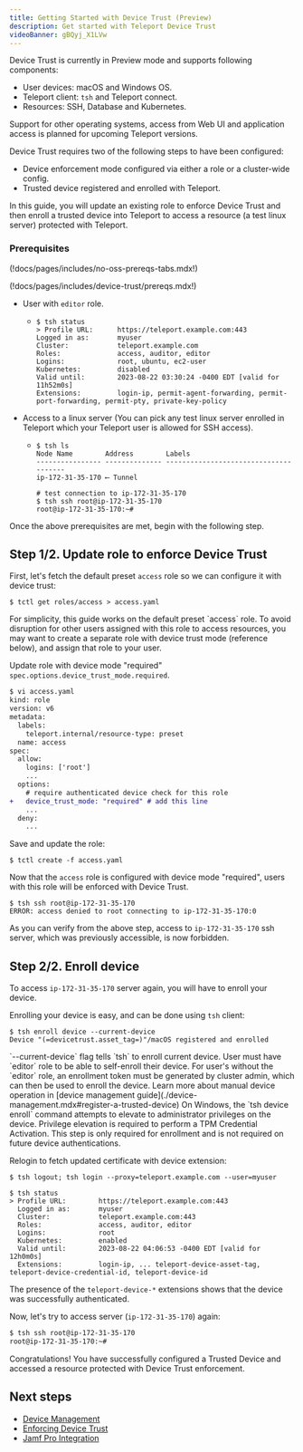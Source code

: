 ```yaml
---
title: Getting Started with Device Trust (Preview)
description: Get started with Teleport Device Trust
videoBanner: gBQyj_X1LVw
---
```


<Admonition type="warning">
  Device Trust is currently in Preview mode and supports following components:

  - User devices: macOS and Windows OS.
  - Teleport client: `tsh` and Teleport connect.
  - Resources: SSH, Database and Kubernetes.

  Support for other operating systems, access from Web UI and application
  access is planned for upcoming Teleport versions.
</Admonition>

Device Trust requires two of the following steps to have been configured:

- Device enforcement mode configured via either a role or a cluster-wide config.
- Trusted device registered and enrolled with Teleport.

In this guide, you will update an existing role to enforce Device Trust and then enroll
a trusted device into Teleport to access a resource (a test linux server) protected with Teleport.

### Prerequisites

(!docs/pages/includes/no-oss-prereqs-tabs.mdx!)

(!docs/pages/includes/device-trust/prereqs.mdx!)

- User with `editor` role.
  - ```code
    $ tsh status
    > Profile URL:      https://teleport.example.com:443
    Logged in as:       myuser
    Cluster:            teleport.example.com
    Roles:              access, auditor, editor
    Logins:             root, ubuntu, ec2-user
    Kubernetes:         disabled
    Valid until:        2023-08-22 03:30:24 -0400 EDT [valid for 11h52m0s]
    Extensions:         login-ip, permit-agent-forwarding, permit-port-forwarding, permit-pty, private-key-policy
    ```
- Access to a linux server (You can pick any test linux server enrolled in Teleport which
  your Teleport user is allowed for SSH access).
  - ```code
    $ tsh ls
    Node Name        Address        Labels
    ---------------- -------------- --------------------------------------
    ip-172-31-35-170 ⟵ Tunnel

    # test connection to ip-172-31-35-170
    $ tsh ssh root@ip-172-31-35-170
    root@ip-172-31-35-170:~#
    ```

Once the above prerequisites are met, begin with the following step.

## Step 1/2. Update role to enforce Device Trust

First, let's fetch the default preset `access` role so we can configure it with device trust:

```code
$ tctl get roles/access > access.yaml
```

<Admonition type="warning" title="Device Role">
  For simplicity, this guide works on the default preset `access` role. To avoid disruption
  for other users assigned with this role to access resources, you may want to
  create a separate role with device trust mode (reference below),
  and assign that role to your user.
</Admonition>

Update role with device mode "required" `spec.options.device_trust_mode.required`.

```diff
$ vi access.yaml
kind: role
version: v6
metadata:
  labels:
    teleport.internal/resource-type: preset
  name: access
spec:
  allow:
    logins: ['root']
    ...
  options:
    # require authenticated device check for this role
+   device_trust_mode: "required" # add this line
    ...
  deny:
    ...

```

Save and update the role:

```code
$ tctl create -f access.yaml
```

Now that the `access` role is configured with device mode "required", users with
this role will be enforced with Device Trust.

```code
$ tsh ssh root@ip-172-31-35-170
ERROR: access denied to root connecting to ip-172-31-35-170:0
```

As you can verify from the above step, access to `ip-172-31-35-170` ssh server,
which was previously accessible, is now forbidden.

## Step 2/2. Enroll device

To access `ip-172-31-35-170` server again, you will have to enroll your device.

Enrolling your device is easy, and can be done using `tsh` client:

```code
$ tsh enroll device --current-device
Device "(=devicetrust.asset_tag=)"/macOS registered and enrolled
```

<Admonition type="note" title="self enrollment">
  `--current-device` flag tells `tsh` to enroll current device. User must have `editor` role to be able
  to self-enroll their device. For user's without the `editor` role, an enrollment token must be generated by
  cluster admin, which can then be used to enroll the device. Learn more about manual device operation in
  [device management guide](./device-management.mdx#register-a-trusted-device)
</Admonition>

<Admonition type="note" title="Windows">
  On Windows, the `tsh device enroll` command attempts to elevate to
  administrator privileges on the device. Privilege elevation is required to
  perform a TPM Credential Activation. This step is only required for
  enrollment and is not required on future device authentications.
</Admonition>

Relogin to fetch updated certificate with device extension:

```code
$ tsh logout; tsh login --proxy=teleport.example.com --user=myuser

$ tsh status
> Profile URL:        https://teleport.example.com:443
  Logged in as:       myuser
  Cluster:            teleport.example.com:443
  Roles:              access, auditor, editor
  Logins:             root
  Kubernetes:         enabled
  Valid until:        2023-08-22 04:06:53 -0400 EDT [valid for 12h0m0s]
  Extensions:         login-ip, ... teleport-device-asset-tag, teleport-device-credential-id, teleport-device-id
```

The presence of the `teleport-device-*` extensions shows that the device was successfully authenticated.

Now, let's try to access server (`ip-172-31-35-170`) again:

```bash
$ tsh ssh root@ip-172-31-35-170
root@ip-172-31-35-170:~#
```

Congratulations! You have successfully configured a Trusted Device and accessed a resource protected with
Device Trust enforcement.

## Next steps

- [Device Management](./device-management.mdx)
- [Enforcing Device Trust](./enforcing-device-trust.mdx)
- [Jamf Pro Integration](./jamf-integration.mdx)
